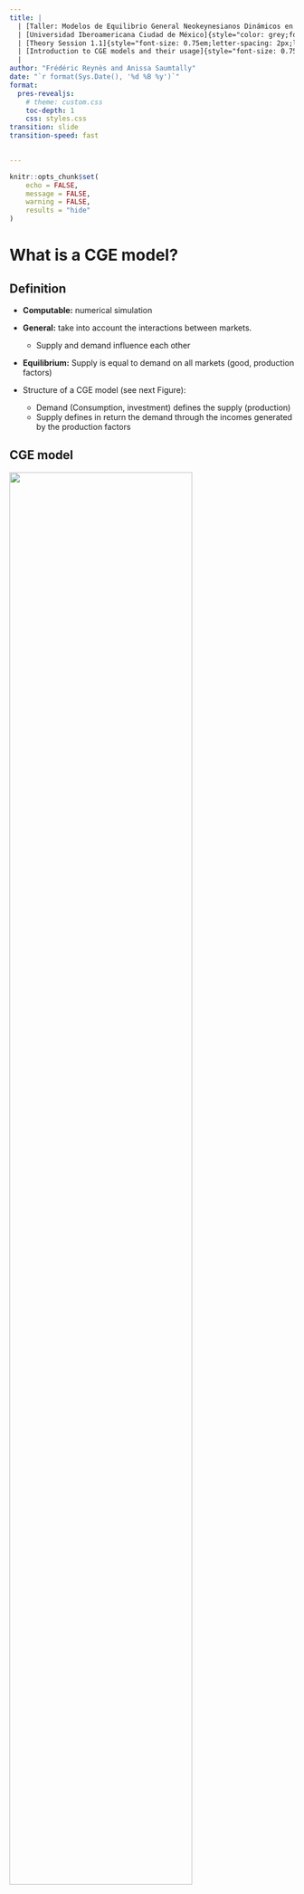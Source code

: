 ```yaml
---
title: |
  | [Taller: Modelos de Equilibrio General Neokeynesianos Dinámicos en R]{style="color: blue;font-size: 0.5em;letter-spacing: 1px;line-height: 0.25;"}
  | [Universidad Iberoamericana Ciudad de México]{style="color: grey;font-size: 0.35em;letter-spacing: 1px;line-height: 0.25;"}
  | [Theory Session 1.1]{style="font-size: 0.75em;letter-spacing: 2px;line-height: 0.8;"}
  | [Introduction to CGE models and their usage]{style="font-size: 0.75em;letter-spacing: 2px;line-height: 0.8;"}
  |
author: "Frédéric Reynès and Anissa Saumtally"
date: "`r format(Sys.Date(), '%d %B %y')`"
format: 
  pres-revealjs:
    # theme: custom.css
    toc-depth: 1
    css: styles.css
transition: slide
transition-speed: fast  

  
---
```


```r

knitr::opts_chunk$set(
	echo = FALSE,
	message = FALSE,
	warning = FALSE,
	results = "hide"
)
```


# What is a CGE model?

## Definition
-   **Computable:** numerical simulation
-   **General:** take into account the interactions between markets.

    -   Supply and demand influence each other
    
-   **Equilibrium:** Supply is equal to demand on all markets (good, production factors)

-   Structure of a CGE model (see next Figure):

    -   Demand (Consumption, investment) defines the supply (production)
    -   Supply defines in return the demand through the incomes generated by the production factors

## CGE model

![](pictures/schema.png){fig-align="center" width="80%"}

## What does "general equilibrium" mean?

-   General Equilibrium relates to a state where supply is equal to demand in all markets
-   2 main approaches to insure this state:

    -   **Walrasian** models
        -   The equilibrium force is the price system
        -   Perfect price flexibility insure the instantaneous equilibrium between supply and demand
        -   When the supply of a commodity goes down, its price tends to go up, thereby stimulating additional supply and depressing demand, until supply and demand are equal again.
        
        -   Static model
    -   **Neo-Keynesian** models
        -   Demand determines supply
        -   Price and quantities are rigid and adjust slowly
        -   Disequilibrium between notional (optimal) supply and the actual supply in the short run
        -   Dynamic model: transition to the long run

## A neo-keynesian CGE model

-   **Slow adjustment** of price and quantity

    -   Adjustment costs
    -   Empirically firms adjust their production to the demand rather than their price

-   Leads to situation of **disequilibrium** between the desired supply and demand

-   **Prices** are defined as a mark-up over the firm's production costs

    -   Production costs integrate intermediary consumption (material and energy), labor and capital costs

-   Wages are determined by a **Wage Setting (WS) curve**

    -   Phillips curve: wages increase with inflation and decrease with unemployment
    -   Wages do not adjust instantaneously the supply and demand for labor:
        -   Permanent underemployment equilibrium possible
        -   Theory of the NAIRU (Non Accelerating Inflation Rate of Unemployment) or Equilibrium rate of unemployment
        
-   The **interest rate** does not equilibrate instantaneously saving and investment:

    -   It is defined by the Central Bank
    -   "Taylor" reaction function: increases with inflation, decreases with unemployment


# Main usage of CGE models

## Macroeconomic versus multisector CGE models

CGE models are widely used in economic policy analysis. Two type of analyses:

-   **Macroeconomic CGE models** focus on understanding how an entire economy responds to shocks or policy changes

    -   e.g. fiscal, monetary, trade, innovation policies
    -   they aim to capture interdependencies between aggregate economic variables and key economic indicators
        -   e.g.  GDP, inflation, employment, and investment

-   **Multisector CGE models** break down the economy into several sectors to analyze the effects of policy changes or shocks on each sector individually

    -   e.g. energy, agriculture, industry, services
    -   main applications: trade policy, environmental regulation, energy policy, large-scale events like natural disasters
    -   highlight how impacts may vary across sectors
    -   allow for simulating sector specific policy


## Examples of applications of the R package

### Small size models

-   Small CGE model

-   Today's course

### Large size models

-   Multi-sector ThreeME models

    -   Open source model

    -   www.threeme.org

-   Econometric models (Opale and Mesange)

    -   Quarterly models for short term forcast

## Overview of ThreeME

-   **M**ulti-sector **M**acroeconomic **M**odel for the **E**valuation of **E**nvironmental and **E**nergy policy.

-   Open source model

-   Download and documentation: https://www.threeme.org/

-   ThreeME is **neo-Keynesian general equilibrium** model.

<!-- FRED: add ThreeME here? -->


# Micro-economic foundations of CGE models

## Behavior equations versus identities

-   CGE models have behavioral and identity equations
-   **Behavioral equations** derive from microeconomic theory and economic rationality
    -   Economic behavior of producers, consumers, and other agents in the model
-   **Identity equations** define a variable according to a definition as a mathematical function (sum, product, etc.) of other variables
    -   Accountancy variables (e.g. GDP, price index), unemployment rate, etc.

<center>

![](pictures/Behavioreq_Identities.png){width="55%"}

## Behavior equations

### **Prices**

-   We assume oligopolistic competition *à la* Cournot where each producer defines its price in order to maximize its profit considering the price of the other producers as given:

-   The **maximisation program** is:

$$max_y Π(y) = p(y).y - c(y)$$

where $y$ is the production or demand adressed to the compagny, $\pi(y)$ is the profit of the compagny, $p(y)$ its price and $c(y)$ the production cost. We assume $p′(y)$ \< 0, $c′(y)$ \> 0 and $c′′(y)$ \> 0


-   The result of the **program maximization defines the optimum price** that is equal to a markup over the production costs:

$$p(y)= [1+ m^{up}].c'(y)$$ 

where the markup is: \begin{equation} m^{up}= 1/(\epsilon -1) \end{equation} and $\epsilon$ the (absolute) price elasticity of demand

-   In perfect competition, markup is zero: \begin{equation} m^{up} = 0 \end{equation} so that the optimal price is equal to the marginal cost of production: \begin{equation} p(y)= c'(y) \end{equation}

-   Given that production costs equal total factor payments, the **optimal price is therefore equal to the cost of capital and labor**:

$$p(y).y= w.L+ p(\delta+r).K$$

## Behavior equations

### **Households consumption**

-   We assume that households supply labor and own the capital, for which they get their income ($w.L + p.r.K$) .

-   We assume that households wish to use a fixed share of their total income for consumption

$$CH = \left( 1 - \sigma \right) . \frac{\left( w . L + p . r . K \right)}{p}$$

    -   Can be derive from alternative theoretical model of consumption.

-   For instance: let us assume that the consumer maximize its (CES) utility by allocating the income of a given period over several periods.
    
The **maximization program** is:

$$max_{c_i} U(c_1, c_2, ... c_n)=\sum_{i=1}^{n} (\phi_i.c_i^{\frac{\rho-1}{\rho}})^{\frac{\rho}{\rho-1}}$$ 
$$\ s.t \ \sum_{i=1}^{n} p_i.c_i = R$$
where $\rho$ is the elasticity of substitution, $c_i$ the consumption of good in period $i$ and $R$ total income.

The resolution of this program gives the relationship between households consumption and total income :

$$p_i.c_i= (\Phi_i)^{\rho}.(\frac{p_i}{P})^{1-\rho}.R$$
where $(\Phi_i)^{\rho}.(\frac{p_i}{P})^{1-\rho}$ is the consumption share.

Considering only two periods: $i=1$ (present) and $i=2$ (future) and assuming a CES function with $\rho=1$, we find that **consumption is a constant share of income**:

$$p_1.c_1 = \phi_1.R$$
with $\phi_1$ = (1-$\sigma$) and $\sigma$ the propensity to save.

## Behavior equations

### **Demand for production factors**

-   The firm determines its demand for labor and capital by maximizing its profit, which is equivalent to **minimizing its production cost taking into account the production function**.

-   Assuming a CES production function, the constrained cost minimization program is:

$$min_{x_i} (\sum_{i=1}^{n} p_i.x_i)$$

$$\ s.t. \ Q= Q(x_i) = (\sum_{i=1}^{n} \Phi_i.x_i^{(\frac{\rho-1}{\rho})})^{(\frac{\rho}{\rho-1})}$$
where $\rho$ is the elasticity of substitution between inputs.

-   The resolution of the program derives demand for factors expressed as follows:\
    **Labor demand**:

$$L = \left( \frac{Y}{PROG^{L}} \right) . \left( \left( \varphi^{L} \right) ^ {\rho} \right) . \left( \frac{w}{\left( p . PROG^{L} \right)} \right) ^ {\left( -\rho \right)}$$  

**Capital demand**:

$$ K = \left( \frac{Y}{PROG^{K}} \right) . \left( \left( \varphi^{K} \right) ^ {\rho} \right) . \left( \frac{\left( \delta + r \right)}{PROG^{K}} \right) ^ {\left( -\rho \right)} $$


## Behavior equations

### **CES function**

The Constant Elasticity of Substitution (CES) production function proposed by Arrow et al. (1961) offers flexibility in modeling substitutability between production factors


$$Y = \left(\tilde{\varphi_1} X_1^{\frac{\eta - 1}{\eta}} + \tilde{\varphi}_2 X_2^{\frac{\eta - 1}{\eta}}\right)^{\frac{\eta}{\eta - 1}}$$

where:

- $Y$ the output,

- $\tilde\varphi_1$ and $\tilde\varphi_2$ respectively the weights for inputs $X_1$ and $X_2$,

- $\eta$ the Elasticity of Substitution (ES) taking possibly any value between $]0;+\infty[$


The CES function enables the representation of varying degrees of substitutability:

  -   perfect complementarity $\eta = 0$ (Leontief function)
  -   perfect substitutability $\eta \rightarrow \infty$
  -   Cobb-Douglas function where the ES is unitary $\eta = 1$.


```r
#| label: fig-ces
#| fig-cap: CES function for various elasticity of substitution
#| echo: true
#| code-fold: true
#| eval: false

library(ggplot2)
# CES Function: Q^((eta-1)/eta) = phi1*X1^((eta-1)/eta) + phi2*X2^((eta-1)/eta)

# Interpolation step (for ggplot)
step <- 1000
  
# Inverse CES function: X1 = f(Q,X2)
X1 <- function(X2, eta) {
  # Calibration of the parameters of the CES function
  Q <- 1
  phi1 <- 0.5
  phi2 <- 0.5

  ((Q^((eta-1)/eta) - phi2*X2^((eta-1)/eta))/phi1)^(eta/(eta-1)) 
  }

plot_CES_for_various_elasticity <- ggplot(data.frame(x = c(0,5)), aes(x=x)) +
  stat_function(fun = X1, args = list(eta = 0.1)  , aes(colour = "0.1"), n = step*1000) +
  stat_function(fun = X1, args = list(eta = 0.5)  , aes(colour = "0.5"), n = step) +
  stat_function(fun = X1, args = list(eta = 0.999), aes(colour = "1"  ), n = step, lwd = 1) +
  stat_function(fun = X1, args = list(eta = 1.6)    , aes(colour = "1.6"  ), n = step) +
  stat_function(fun = X1, args = list(eta = 20)   , aes(colour = "20" ), n = step) +
  scale_colour_manual(name = expression(eta), values = c("red", "blue", "black", "green", "grey")) +
  ylim(0,2.5) +
  theme(legend.position = "bottom") +
  labs(y = "X1", x = "X2")

plot_CES_for_various_elasticity
```

## Identities and defnitions

### **Production**

$$Y = CH + I + G$$

-   Market equilibrium condition between supply and demand\
-   Accountancy equation that states that everything that is being produced (total supply) is “consumed”, either as household’s consumption, investment or government spending (total demand)

<br>

### **Capital accumulation**

-   Given an initial capital stock (at $t-1$), the change in capital stock defines the capital stock in $t$:

$$\varDelta \left(K\right) = I_{t-1} - \delta . K_{t-1}$$

-   The change in capital stock :
    -   Increases with the investment made in the previous period ($I_{t-1}$)\
    -   Decreases with the depreciation of the capital stock ($\delta.K_{t-1}$)

<br>

### **Cost of capital**

We assume that the cost of capital is defined as the user cost of capital (or real rental price of capital services or the costs of holding capital) :

$$c^{K} = p(\delta + r)$$

where $\delta$ is the depreciation rate of capital, $r$ the interest rate and $p$ the price of the investment.

-   This equation may have several interpretations:
    -   It reflects the opportunity cost of holding capital, that is the cost of not been able to invest an existing financial wealth into another asset
    -   It assumes that capital is financed through bank credit and that the reimbursement of the debt corresponds to the depreciation of capital

# Macroeconomic closure

## Some definitions

-   [**Endo**]{style="color: brown;"}**genous variable**: defined [**inside**]{style="color: brown;"} the model, as a result of the model simulation
    -   One equation for each endogenous variable
    -   Eg. production, consumption, prices, wages, etc.
-   [**Exo**]{style="color: brown;"}**genous variable**: defined [**outside**]{style="color: brown;"} the model
    -   No equation in the model defining this variable: hypothesis of the model
    -   Eg. population, price of imports (for a one country model)
-   **Parameter**: from a mathematical point of view, an **exogenous variable** that is generally **constant**
    -   Eg. elasticities (substitution, indexation, etc.), depreciation rate, tax rate, etc.
-   **Representative agent**: an average relevant economic agent that follows an optimizing/rational economic behaviour
    -   Households, producers, government
    -   Optimize an objective: e.g. maximization of profit/utility/social welfare, minimization of cost

## Macroeconomic closure

-   A [ **model** ]{style="color: brown;"} is a way of explaining endogenous variables as function of exogenous variables.\
-   Making a choice of what is to be determined within the model [ **(endogenous variables)** ]{style="color: brown;"} and what is to be considered external to the model [ **(exogenous variables)** ]{style="color: brown;"} is called the [ **model closure** ]{style="color: brown;"}. Why does the choice of the model closure matter?
    -   It may define the direction of causality (which variables determine the others)\
    -   It may have important implications on the properties and results of the model

**What is the impact of an increase in public spending (multiplier of public expenditures) on the endogenous variables of the model depending on the choice of the closure ?**

We compare the results for two contrasting model closures:

-   [ **The Walrasian model** ]{style="color: brown;"} 
-   [ **The Keynesian model** ]{style="color: brown;"} 

## Walrasian versus Keynesian models

[ **Common features for both models** ]{style="color: brown;"}:

-   [ **General equilibrium** ]{style="color: blue;"}: which means that supply equals demand in all markets.\
-   In both frameworks, the models consist of equations that solve for the endogenous variables, given the exogenous variables and parameters. A change in one or more exogenous variable or parameter will lead to adjustments in the endogenous variables so to solve the system of equations again. These [ **solved values of all endogenous variables**]{style="color: blue;"}, constitute the [ **outcome of the model**]{style="color: blue;"} .

[ **Main difference between both models**]{style="color: brown;"}:

-   The [ **choice of endogenous variables** ]{style="color: blue;"}. In the Walrasian framework some variables adjust while there are considered fixed in the Keynesian framework and vice-versa.

*Note*: Our definitions of the Walrasian and Keynesian closures may differ from those found in the literature inspired by the seminal work of Sen (1963). Contrary to this literature that consider a **static** case, we propose simulations based on a **dynamic** model including an equation for **capital accumulation** and where investment is endogenous in both the Walrasian and the Keynesian closure.

## The Walrasian model

The model is based on a set of **7 equations** with **7 endogenous variables**:

-   [Investment]{style="color: blue;"}\
    $$I = Y - CH - G$$  


-   [Production]{style="color: blue;"}\
    $$Y . p = w . L + p . \left( \delta + r \right) . K$$

-   [Households'consumption]{style="color: blue;"}\
    $$CH = \left( 1 - \sigma \right) . \frac{\left( w . L + p . r . K \right)}{p}$$

-   [Wage ]{style="color: blue;"}\
    $$w + L = \left( \frac{Y}{PROG^{L}} \right) . \left( \left( \varphi^{L} \right) ^ {\rho} \right) . \left( \frac{w}{\left( p . PROG^{L} \right)} \right) ^ {\left( -\rho \right)}  + w$$

-   [Interest rate ]{style="color: blue;"}\
    $$r + K = \left( \frac{Y}{PROG^{K}} \right) . \left( \left( \varphi^{K} \right) ^ {\rho} \right) . \left( \frac{\left( \delta + r \right)}{PROG^{K}} \right) ^ {\left( -\rho \right)} + r$$

-   [Capital (from accumulation equation)]{style="color: blue;"}\
    $$\varDelta \left(K\right) = I_{t-1} - \delta . K_{t-1}$$

-   [Price]{style="color: blue;"}\
    $$p=1$$

-   The price equation defines the price as *numéraire* (equal to 1). The price can therefore be seen as an **exogenous variable**. The model could be written as a set of **6 equations** with **6 endogenous variables**.

## Comments on the Walrasian model closure

-   **Endogenous variables**: $Y$, $I$, $CH$, $K$, $w$, $r$
-   **Exogenous variables**: $G$, $L$, $p$, $PROG^{L}$, $PROG^{K}$
    -   **Parameters**: $\rho$, $\varphi^{L}$, $\varphi^{K}$, $\delta$, $\sigma$
-   Production is determined by the "price equation" because the price is set to 1 (*numéraire*) and is therefore an exogenous variable.
-   Investment is determined endogenously as the difference between production and (private and public) consumption
-   Labor is exogenous so that the "labor demand equation" does not determine labor but the wage
-   The equation that determines capital is the one of capital accumulation, so the "capital demand equation" derived from profit maximization does not determine capital but the interest rate
-   In the Walrasian framework, savings define investment, wages and interest rate adjust to clear the capital and labor markets

*Note*: we consider a **steady state economy** (with growth rate = 0%)

## The Keynesian model

The model is based on a set of **6 equations** with **6 endogenous variables**:

-   [Production]{style="color: blue;"}

$$Y = CH + I + G$$

-   [Price]{style="color: blue;"}

$$p . Y = w . L + p . \left( \delta + r \right) . K^{n}$$

-   [Households consumption]{style="color: blue;"}

$$CH = \left( 1 - \sigma \right) . \frac{\left( w . L + p . r . K \right)}{p}$$

-   [Labor]{style="color: blue;"}

$$L = \left( \frac{Y}{PROG^{L}} \right) . \left( \left( \varphi^{L} \right) ^ {\rho} \right) . \left( \frac{w}{\left( p . PROG^{L} \right)} \right) ^ {\left( -\rho \right)}$$

-   [Capital (notional level from cost minimization of a CES function ) ]{style="color: blue;"}

$$K^{n} = \left( \frac{Y}{PROG^{K}} \right) . \left( \left( \varphi^{K} \right) ^ {\rho} \right) . \left( \frac{\left( \delta + r \right)}{PROG^{K}} \right) ^ {\left( -\rho \right)}$$

-   [Capital (effective level from capital accumulation)]{style="color: blue;"}

$$\varDelta \left(K\right) = I_{t-1} - \delta . K_{t-1}$$

-   [Investment]{style="color: blue;"}

$$\varDelta \left(\operatorname{log} I\right) = \varDelta \left(\operatorname{log} K^{n}_{t-1}\right) + \alpha^{I,Kn} . \operatorname{log} \frac{K^{n}_{t-1}}{K_{t-1}}$$

## Comments on the Keynesian model closure

-   In the Keynesian closure, the wage and the interest rate are exogenous whereas labor and capital are endogenous
-   To represent the slow adjustment of price and quantities, it is convenient to distinguish between notional and effective level\
-   The notional levels are mentioned with the underscore (superscript) “n” in the model They refer to the level of price, consumption, labor and capital the producer and the consumer would like to reach immediately if there were no adjustment constraint

# Multisector models

## Data: Supply-Use (SU) and Input-Output (IO) tables

-   SU table says how much a given commodities is supplied by a given sector (Supply)

    -   Generally close to a diagonal matrix
    
-   IO table says how much a given commodities is purchased by a given sector (Demand)

    -   Not a diagonal matrix

![](pictures/Simplified_SU_IO.png){fig-align="center" width="80%"}

## Equilibrium between Supply and Demand (use)

-   GDP = VA = Y -- CI = C + I + X - M

![](pictures/schema3.png){fig-align="center" width="80%"}

